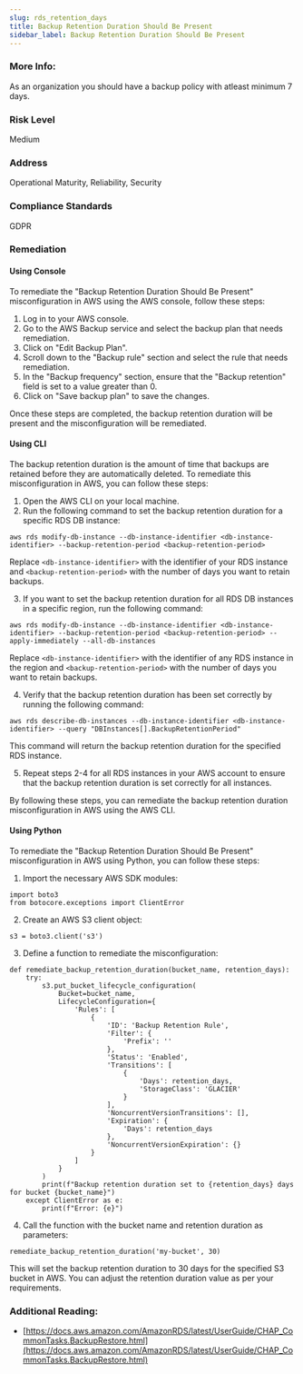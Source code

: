 ```yaml
---
slug: rds_retention_days
title: Backup Retention Duration Should Be Present
sidebar_label: Backup Retention Duration Should Be Present
---
```


### More Info:

As an organization you should have a backup policy with atleast minimum 7 days.

### Risk Level

Medium

### Address

Operational Maturity, Reliability, Security

### Compliance Standards

GDPR

### Remediation

#### Using Console

To remediate the "Backup Retention Duration Should Be Present" misconfiguration in AWS using the AWS console, follow these steps:

1. Log in to your AWS console.
2. Go to the AWS Backup service and select the backup plan that needs remediation.
3. Click on "Edit Backup Plan".
4. Scroll down to the "Backup rule" section and select the rule that needs remediation.
5. In the "Backup frequency" section, ensure that the "Backup retention" field is set to a value greater than 0.
6. Click on "Save backup plan" to save the changes.

Once these steps are completed, the backup retention duration will be present and the misconfiguration will be remediated.

#### Using CLI

The backup retention duration is the amount of time that backups are retained before they are automatically deleted. To remediate this misconfiguration in AWS, you can follow these steps:

1. Open the AWS CLI on your local machine.
2. Run the following command to set the backup retention duration for a specific RDS DB instance:

```
aws rds modify-db-instance --db-instance-identifier <db-instance-identifier> --backup-retention-period <backup-retention-period>
```

Replace `<db-instance-identifier>` with the identifier of your RDS instance and `<backup-retention-period>` with the number of days you want to retain backups.

3. If you want to set the backup retention duration for all RDS DB instances in a specific region, run the following command:

```
aws rds modify-db-instance --db-instance-identifier <db-instance-identifier> --backup-retention-period <backup-retention-period> --apply-immediately --all-db-instances
```

Replace `<db-instance-identifier>` with the identifier of any RDS instance in the region and `<backup-retention-period>` with the number of days you want to retain backups.

4. Verify that the backup retention duration has been set correctly by running the following command:

```
aws rds describe-db-instances --db-instance-identifier <db-instance-identifier> --query "DBInstances[].BackupRetentionPeriod"
```

This command will return the backup retention duration for the specified RDS instance.

5. Repeat steps 2-4 for all RDS instances in your AWS account to ensure that the backup retention duration is set correctly for all instances.

By following these steps, you can remediate the backup retention duration misconfiguration in AWS using the AWS CLI.

#### Using Python

To remediate the "Backup Retention Duration Should Be Present" misconfiguration in AWS using Python, you can follow these steps:

1. Import the necessary AWS SDK modules:

```
import boto3
from botocore.exceptions import ClientError
```

2. Create an AWS S3 client object:

```
s3 = boto3.client('s3')
```

3. Define a function to remediate the misconfiguration:

```
def remediate_backup_retention_duration(bucket_name, retention_days):
    try:
        s3.put_bucket_lifecycle_configuration(
            Bucket=bucket_name,
            LifecycleConfiguration={
                'Rules': [
                    {
                        'ID': 'Backup Retention Rule',
                        'Filter': {
                            'Prefix': ''
                        },
                        'Status': 'Enabled',
                        'Transitions': [
                            {
                                'Days': retention_days,
                                'StorageClass': 'GLACIER'
                            }
                        ],
                        'NoncurrentVersionTransitions': [],
                        'Expiration': {
                            'Days': retention_days
                        },
                        'NoncurrentVersionExpiration': {}
                    }
                ]
            }
        )
        print(f"Backup retention duration set to {retention_days} days for bucket {bucket_name}")
    except ClientError as e:
        print(f"Error: {e}")
```

4. Call the function with the bucket name and retention duration as parameters:

```
remediate_backup_retention_duration('my-bucket', 30)
```

This will set the backup retention duration to 30 days for the specified S3 bucket in AWS. You can adjust the retention duration value as per your requirements.

### Additional Reading:

- [https://docs.aws.amazon.com/AmazonRDS/latest/UserGuide/CHAP_CommonTasks.BackupRestore.html](https://docs.aws.amazon.com/AmazonRDS/latest/UserGuide/CHAP_CommonTasks.BackupRestore.html) 

